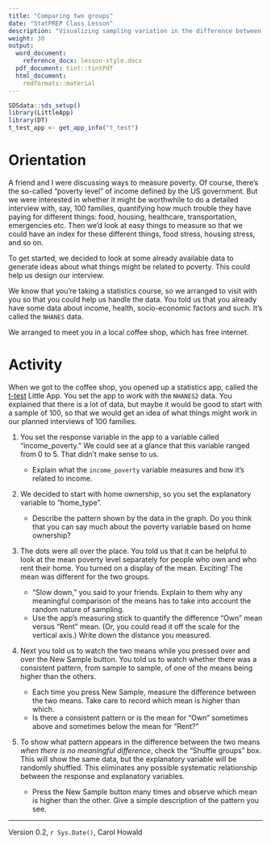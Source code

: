```yaml
---
title: "Comparing two groups"
date: "StatPREP Class Lesson"
description: "Visualizing sampling variation in the difference between two groups."
weight: 30
output:
  word_document:
    reference_docx: lesson-style.docx
  pdf_document: tint::tintPdf
  html_document:
    rmdformats::material
---
```


```r
SDSdata::sds_setup()
library(LittleApp)
library(DT)
t_test_app <- get_app_info("t_test")
```

# Orientation

A friend and I were discussing ways to measure poverty. Of course,  there's the so-called "poverty level" of income defined by the US government. But we were interested in whether it might be worthwhile to do a detailed interview with, say, 100 families, quantifying how much trouble they have paying  for different things: food, housing, healthcare, transportation, emergencies etc. Then we'd look at easy things to measure so that we could have an index for these different things, food stress, housing stress, and so on.

To get started, we decided to look at some already available data to generate ideas about what things might be related to poverty. This could help us design our interview.

We know that you're taking a statistics course, so we arranged to visit with you so that you could help us handle the data. You told us that you already have some data about income, health, socio-economic factors and such. It's called the `NHANES` data.

We arranged to meet you in a local coffee shop, which has free internet.
 
# Activity

When we got to the coffee shop, you opened up a statistics app, called the  [t-test](`r t_test_app$url`) Little App. You set the app to work with  the `NHANES2` data. You explained that there is a lot of  data, but maybe it would be good to start with a sample of 100, so that we would get an idea of what things might work in our planned interviews of 100 families.

1. You set the response variable in the app to a variable called "income_poverty." We could see at a glance that this variable ranged from 0 to 5. That didn't make sense to us.

    * Explain what the `income_poverty` variable measures and how it's related to income.
    
2.  We decided to start with home ownership, so you set the explanatory variable to "home_type". 

    * Describe the pattern shown by the data in the graph. Do you think that you can say much about the poverty variable based on home ownership?
    
3. The dots were all over the place. You  told us  that it can be helpful to look at  the mean poverty level separately for people who own and who rent their home. You turned on  a display of the mean. Exciting! The mean was different for the two groups.

    * "Slow down," you said to your friends. Explain to them why any meaningful comparison of the means has to take into account the random nature of sampling.
    * Use the app's measuring stick to quantify the difference "Own" mean versus "Rent" mean. (Or, you could read it off the scale for the vertical axis.) Write down the distance you measured. 
    
4. Next you told us to watch the two means while you pressed over and over the New Sample button. You told us to watch whether there was a consistent pattern, from sample to sample, of one of the means being higher than the others.

    * Each time you press New Sample, measure the difference between the two means. Take care to record which  mean is higher than which.
    * Is there a consistent pattern or is the mean for "Own" sometimes above and sometimes below the mean for "Rent?"
    
5. To show what pattern appears in the difference between the two means *when there is no meaningful difference*, check the "Shuffle groups" box. This will show the same data, but the explanatory variable will be randomly shuffled. This eliminates any possible systematic relationship between the response and explanatory  variables.

    * Press the New Sample button many times and observe which mean is higher than the other. Give a simple description of the pattern you see.
    
    
    


----------------------

Version 0.2, `r Sys.Date()`, Carol Howald